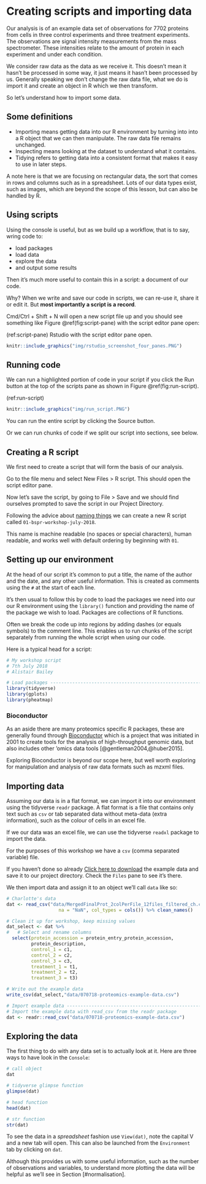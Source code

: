 # Creating scripts and importing data {#import}

Our analysis is of an example data set of observations for 7702 proteins
from cells in three control experiments and three treatment experiments.
The observations are signal intensity measurements from the mass spectrometer.
These intensities relate to the amount of protein in each experiment and under 
each condition.

We consider raw data as the data as we receive it. This doesn't mean it hasn't be
processed in some way, it just means it hasn't been processed by us.
Generally speaking we don't change the raw data file, what we do is import it and
create an object in R which we then transform.

So let's understand how to import some data.

## Some definitions

 + Importing means getting data into our R environment by turning into into a
 R object that we can then manipulate. The raw data file remains unchanged.
 + Inspecting means looking at the dataset to understand what it contains.
 + Tidying refers to getting data into a consistent format that makes it easy to
 use in later steps.
 
 A note here is that we are focusing on rectangular data, the sort that comes
 in rows and columns such as in a spreadsheet. Lots of our data types exist,
 such as images, which are beyond the scope of this lesson, but can also be
 handled by R.
 
## Using scripts

Using the console is useful, but as we build up a workflow, that is to say,
wring code to:

+ load packages 
+ load data
+ explore the data 
+ and output some results

Then it's much more useful to contain this in a script: a document of our code.

Why? When we write and save our code in scripts, we can re-use it, share it or 
edit it. But **most importantly a script is a record**.

Cmd/Ctrl + Shift + N will open a new script file up and you should see something
like Figure \@ref(fig:script-pane) with the script editor pane open:

(ref:script-pane) Rstudio with the script editor pane open.

```r
knitr::include_graphics("img/rstudio_screenshot_four_panes.PNG")
```

## Running code

We can run a highlighted portion of code in your script if you click the Run
button at the top of the scripts pane as shown in Figure \@ref(fig:run-script). 

(ref:run-script)

```r
knitr::include_graphics("img/run_script.PNG")
```

You can run the entire script by clicking the Source button.

Or we can run chunks of code if we split our script into sections, see below.

## Creating a R script

We first need to create a script that will form the basis of our analysis.

Go to the file menu and select New Files > R script. This should open the script
editor pane.

Now let's save the script, by going to File > Save and we should find ourselves
prompted to save the script in our Project Directory.

Following the advice about [naming things](#names) we can create a new R script
called `01-bspr-workshop-july-2018`.

This name is machine readable (no spaces or special characters), human readable,
and works well with default ordering by beginning with `01`.

## Setting up our environment

At the head of our script it's common to put a title, the name of the author
and the date, and any other useful information. This is created as comments 
using the `#` at the start of each line.

It's then usual to follow this by code to load the packages we need into our
our R environment using the `library()` function and providing the name of the
package we wish to load. Packages are collections of R functions.

Often we break the code up into regions by adding dashes (or equals symbols) 
to the comment line. This enables us to run chunks of the script separately from
running the whole script when using our code.

Here is a typical head for a script:

```r
# My workshop script
# 7th July 2018
# Alistair Bailey

# Load packages ----------------------------------------------------------------
library(tidyverse)
library(gplots)
library(pheatmap)
```

### Bioconductor

As an aside there are many proteomics specific R packages, these are generally
found through [Bioconductor](https://www.bioconductor.org/) which is a project
that was initiated in 2001 to create tools for the analysis of high-throughput 
genomic data, but also includes other 'omics data tools [@gentleman2004,@huber2015].

Exploring Bioconductor is beyond our scope here, but well worth exploring for
manipulation and analysis of raw data formats such as mzxml files.

## Importing data

Assuming our data is in a flat format, we can import it into our environment
using the tidyverse `readr` package. A flat format is a file that contains only
text  such as `csv` or tab separated data without meta-data (extra information), 
such as the colour of cells in an excel file. 

If we our data was an excel file, we can use the tidyverse `readxl` package to 
import the data.

For the purposes of this workshop we have a `csv` (comma separated variable) file.

If you haven't done so already
<a href="https://raw.githubusercontent.com/ab604/ab604.github.io/master/docs/070718-proteomics-example-data.csv" download>Click here to download</a> the example data and save it to our project 
directory. Check the `Files` pane to see it's there.

We then import data and assign it to an object we'll call `data` like so:

```r
# Charlotte's data
dat <- read_csv("data/MergedFinalProt_2colPerFile_12files_filtered_ch.csv",
                   na = "NaN", col_types = cols()) %>% clean_names()

# Clean it up for workshop, keep missing values
dat_select <- dat %>%
#   # Select and rename columns
  select(protein_accession = protein_entry_protein_accession,
         protein_description,
         control_1 = c1,
         control_2 = c2,
         control_3 = c3,
         treatment_1 = t1,
         treatment_2 = t2,
         treatment_3 = t3)

# Write out the example data
write_csv(dat_select,"data/070718-proteomics-example-data.csv")
```

```r
# Import example data ----------------------------------------------------------
# Import the example data with read_csv from the readr package
dat <- readr::read_csv("data/070718-proteomics-example-data.csv")
```

## Exploring the data

The first thing to do with any data set is to actually look at it. Here are
three ways to have look in the `Console`: 

```r
# call object
dat

# tidyverse glimpse function
glimpse(dat)

# head function
head(dat)

# str function
str(dat)
```

To see the data in a *spreadsheet* fashion use `View(dat)`, note the capital V
and a new tab will open. This can also be launched from the `Environment` tab by
clicking on `dat`.

Although this provides us with some useful information, such as the number of
observations and variables, to understand more plotting the data will be
helpful as we'll see in Section [#normalisation].
